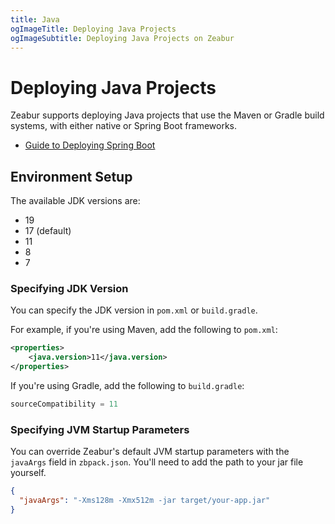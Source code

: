 ```yaml
---
title: Java
ogImageTitle: Deploying Java Projects
ogImageSubtitle: Deploying Java Projects on Zeabur
---
```


<WorkingInProgress />

# Deploying Java Projects

Zeabur supports deploying Java projects that use the Maven or Gradle build systems, with either native or Spring Boot frameworks.

- [Guide to Deploying Spring Boot](/guides/java/spring-boot)

## Environment Setup

The available JDK versions are:

- 19
- 17 (default)
- 11
- 8
- 7

### Specifying JDK Version

You can specify the JDK version in `pom.xml` or `build.gradle`.

For example, if you're using Maven, add the following to `pom.xml`:

```xml
<properties>
    <java.version>11</java.version>
</properties>
```

If you're using Gradle, add the following to `build.gradle`:

```groovy
sourceCompatibility = 11
```

### Specifying JVM Startup Parameters

You can override Zeabur's default JVM startup parameters with the `javaArgs` field in `zbpack.json`.
You'll need to add the path to your jar file yourself.

```json
{
  "javaArgs": "-Xms128m -Xmx512m -jar target/your-app.jar"
}
```
